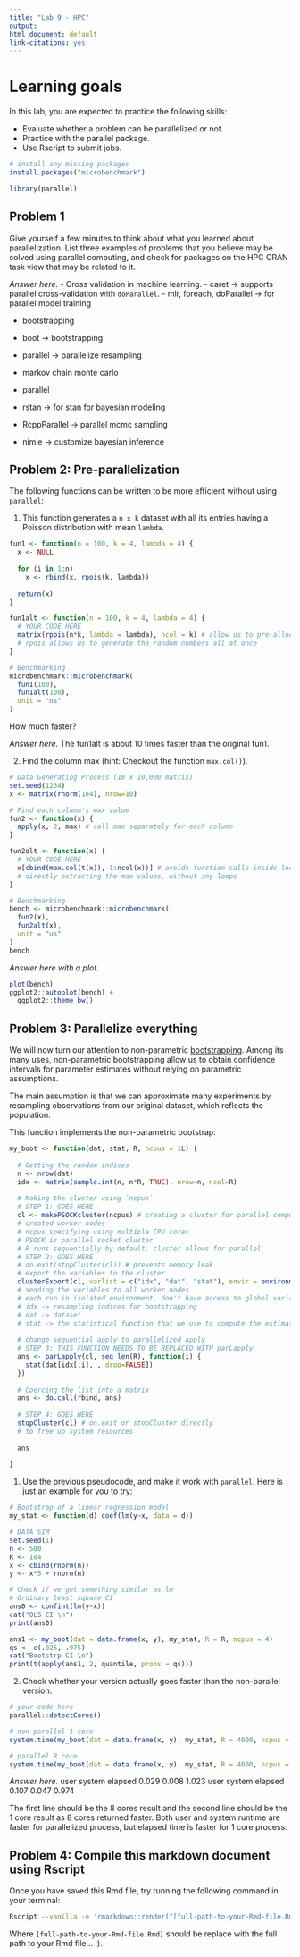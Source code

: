 ```yaml
---
title: "Lab 9 - HPC"
output: 
html_document: default
link-citations: yes
---
```


# Learning goals

In this lab, you are expected to practice the following skills:

- Evaluate whether a problem can be parallelized or not.
- Practice with the parallel package.
- Use Rscript to submit jobs.

```r
# install any missing packages
install.packages("microbenchmark")
```
```r
library(parallel)
```


## Problem 1

Give yourself a few minutes to think about what you learned about parallelization. List three
examples of problems that you believe may be solved using parallel computing,
and check for packages on the HPC CRAN task view that may be related to it.

_Answer here._
- Cross validation in machine learning. 
- caret -> supports parallel cross-validation with `doParallel`.
- mlr, foreach, doParallel -> for parallel model training

- bootstrapping
- boot -> bootstrapping
- parallel -> parallelize resampling

- markov chain monte carlo
- parallel
- rstan -> for stan for bayesian modeling
- RcppParallel -> parallel mcmc sampling
- nimle -> customize bayesian inference


## Problem 2: Pre-parallelization

The following functions can be written to be more efficient without using
`parallel`:

1. This function generates a `n x k` dataset with all its entries having a Poisson distribution with mean `lambda`.

```r
fun1 <- function(n = 100, k = 4, lambda = 4) {
  x <- NULL
  
  for (i in 1:n)
    x <- rbind(x, rpois(k, lambda))
  
  return(x)
}

fun1alt <- function(n = 100, k = 4, lambda = 4) {
  # YOUR CODE HERE
  matrix(rpois(n*k, lambda = lambda), ncol = k) # allow us to pre-allocating memory
  # rpois allows us to generate the random numbers all at once
}

# Benchmarking
microbenchmark::microbenchmark(
  fun1(100),
  fun1alt(100),
  unit = "ns"
)
```

How much faster?

_Answer here._
The fun1alt is about 10 times faster than the original fun1.

2.  Find the column max (hint: Checkout the function `max.col()`).

```r
# Data Generating Process (10 x 10,000 matrix)
set.seed(1234)
x <- matrix(rnorm(1e4), nrow=10)

# Find each column's max value
fun2 <- function(x) {
  apply(x, 2, max) # call max separately for each column
}

fun2alt <- function(x) {
  # YOUR CODE HERE
  x[cbind(max.col(t(x)), 1:ncol(x))] # avoids function calls inside loops
  # directly extracting the max values, without any loops
}

# Benchmarking
bench <- microbenchmark::microbenchmark(
  fun2(x),
  fun2alt(x),
  unit = "us"
)
bench
```

_Answer here with a plot._
```r
plot(bench)
ggplot2::autoplot(bench) +
  ggplot2::theme_bw()
```


## Problem 3: Parallelize everything

We will now turn our attention to non-parametric 
[bootstrapping](https://en.wikipedia.org/wiki/Bootstrapping_(statistics)).
Among its many uses, non-parametric bootstrapping allow us to obtain confidence
intervals for parameter estimates without relying on parametric assumptions.

The main assumption is that we can approximate many experiments by resampling
observations from our original dataset, which reflects the population. 

This function implements the non-parametric bootstrap:

```r
my_boot <- function(dat, stat, R, ncpus = 1L) {
  
  # Getting the random indices
  n <- nrow(dat)
  idx <- matrix(sample.int(n, n*R, TRUE), nrow=n, ncol=R)
 
  # Making the cluster using `ncpus`
  # STEP 1: GOES HERE
  cl <- makePSOCKcluster(ncpus) # creating a cluster for parallel computing
  # created worker nodes
  # ncpus specifying using multiple CPU cores
  # PSOCK is parallel socket cluster
  # R runs sequentially by default, cluster allows for parallel
  # STEP 2: GOES HERE
  # on.exit(stopCluster(cl)) # prevents memory leak
  # export the variables to the cluster
  clusterExport(cl, varlist = c("idx", "dat", "stat"), envir = environment()) # creating a new R session
  # sending the variables to all worker nodes
  # each run in isolated environment, don't have access to globel variable
  # idx -> resampling indices for bootstrapping
  # dat -> dataset
  # stat -> the statistical function that we use to compute the estimates
  
  # change sequential apply to parallelized apply
  # STEP 3: THIS FUNCTION NEEDS TO BE REPLACED WITH parLapply
  ans <- parLapply(cl, seq_len(R), function(i) {
    stat(dat[idx[,i], , drop=FALSE])
  })
  
  # Coercing the list into a matrix
  ans <- do.call(rbind, ans)
  
  # STEP 4: GOES HERE
  stopCluster(cl) # on.exit or stopCluster directly
  # to free up system resources
  
  ans
  
}
```

1. Use the previous pseudocode, and make it work with `parallel`. Here is just an example for you to try:

```r
# Bootstrap of a linear regression model
my_stat <- function(d) coef(lm(y~x, data = d))

# DATA SIM
set.seed(1)
n <- 500 
R <- 1e4
x <- cbind(rnorm(n)) 
y <- x*5 + rnorm(n)

# Check if we get something similar as lm
# Ordinary least square CI
ans0 <- confint(lm(y~x))
cat("OLS CI \n")
print(ans0)

ans1 <- my_boot(dat = data.frame(x, y), my_stat, R = R, ncpus = 4)
qs <- c(.025, .975)
cat("Bootstrp CI \n")
print(t(apply(ans1, 2, quantile, probs = qs)))


```

2. Check whether your version actually goes faster than the non-parallel version:

```r
# your code here
parallel::detectCores()

# non-parallel 1 core
system.time(my_boot(dat = data.frame(x, y), my_stat, R = 4000, ncpus = 1L))

# parallel 8 core
system.time(my_boot(dat = data.frame(x, y), my_stat, R = 4000, ncpus = 8L))
```

_Answer here._
user  system elapsed 
  0.029   0.008   1.023 
   user  system elapsed 
  0.107   0.047   0.974 

The first line should be the 8 cores result and the second line should be the 1 core result as 8 cores returned faster. Both user and system runtime are faster for parallelized process, but elapsed time is faster for 1 core process.

## Problem 4: Compile this markdown document using Rscript

Once you have saved this Rmd file, try running the following command
in your terminal:

```bash
Rscript --vanilla -e 'rmarkdown::render("[full-path-to-your-Rmd-file.Rmd]")' &
```

Where `[full-path-to-your-Rmd-file.Rmd]` should be replace with the full path to
your Rmd file... :).



